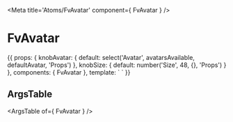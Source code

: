 
<Meta title='Atoms/FvAvatar' component={ FvAvatar } />

# FvAvatar

<Canvas>
<Story name='Common' height='150px'>{{
  props: {
    knobAvatar: {
      default: select('Avatar', avatarsAvailable, defaultAvatar, 'Props')
    },
    knobSize: {
      default: number('Size', 48, {}, 'Props')
    }
  },
  components: { FvAvatar },
  template: `<FvAvatar
    :avatar="knobAvatar"
    :size="knobSize"
  >
  </FvAvatar>`
}}</Story>
</Canvas>

## ArgsTable

<ArgsTable of={ FvAvatar } />
